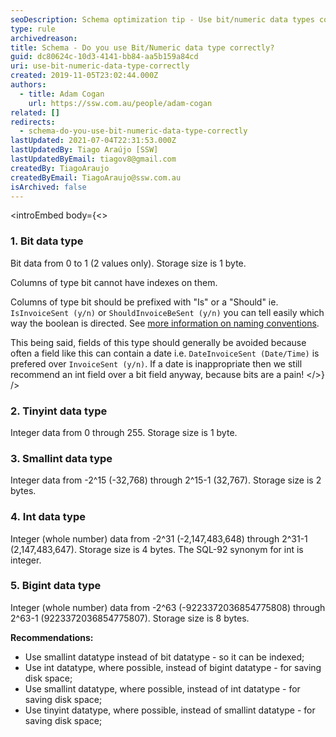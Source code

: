 ```yaml
---
seoDescription: Schema optimization tip - Use bit/numeric data types correctly by choosing between tinyint, smallint, int, and bigint based on your specific requirements.
type: rule
archivedreason:
title: Schema - Do you use Bit/Numeric data type correctly?
guid: dc80624c-10d3-4141-bb84-aa5b159a84cd
uri: use-bit-numeric-data-type-correctly
created: 2019-11-05T23:02:44.000Z
authors:
  - title: Adam Cogan
    url: https://ssw.com.au/people/adam-cogan
related: []
redirects:
  - schema-do-you-use-bit-numeric-data-type-correctly
lastUpdated: 2021-07-04T22:31:53.000Z
lastUpdatedBy: Tiago Araújo [SSW]
lastUpdatedByEmail: tiagov8@gmail.com
createdBy: TiagoAraujo
createdByEmail: TiagoAraujo@ssw.com.au
isArchived: false
---
```


<introEmbed
  body={<>
### 1. Bit data type

Bit data from 0 to 1 (2 values only). Storage size is 1 byte.

Columns of type bit cannot have indexes on them.

Columns of type bit should be prefixed with "Is" or a "Should" ie. `IsInvoiceSent (y/n)` or `ShouldInvoiceBeSent (y/n)` you can tell easily which way the boolean is directed. See [more information on naming conventions](/object-name-should-follow-your-company-naming-conventions).

This being said, fields of this type should generally be avoided because often a field like this can contain a date i.e. `DateInvoiceSent (Date/Time)` is prefered over `InvoiceSent (y/n)`. If a date is inappropriate then we still recommend an int field over a bit field anyway, because bits are a pain!
  </>}
/>
### 2. Tinyint data type

Integer data from 0 through 255. Storage size is 1 byte.

### 3. Smallint data type

Integer data from -2^15 (-32,768) through 2^15-1 (32,767). Storage size is 2 bytes.

### 4. Int data type

Integer (whole number) data from -2^31 (-2,147,483,648) through 2^31-1 (2,147,483,647). Storage size is 4 bytes. The SQL-92 synonym for int is integer.

### 5. Bigint data type

Integer (whole number) data from -2^63 (-9223372036854775808) through 2^63-1 (9223372036854775807). Storage size is 8 bytes.

**Recommendations:**

* Use smallint datatype instead of bit datatype - so it can be indexed;
* Use int datatype, where possible, instead of bigint datatype - for saving disk space;
* Use smallint datatype, where possible, instead of int datatype - for saving disk space;
* Use tinyint datatype, where possible, instead of smallint datatype - for saving disk space;
